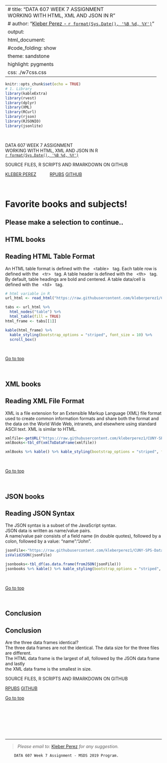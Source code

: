 
---
# title: "DATA 607 WEEK 7 ASSIGNMENT <br /> WORKING WITH HTML, XML AND JSON IN R"
# author: "[Kleber Perez - `r format(Sys.Date(), '%B %d, %Y')`](https://www.linkedin.com/in/kleberperez/)"
output: 
  html_document:
    #code_folding: show
    theme:  sandstone
    highlight: pygments
    css: ./w7css.css
---

```{r setup, include=FALSE}
knitr::opts_chunk$set(echo = TRUE)
# 1. Library
library(kableExtra)
library(rvest)
library(dplyr)
library(XML)
library(RCurl)
library(rjson)
library(RJSONIO)
library(jsonlite)

```

<div class="jumbotron jumbotron-fluid">
  <div class="btn btn-default btn-block">
  <br />
  
  <p class="lead">DATA 607 WEEK 7 ASSIGNMENT <br />WORKING WITH HTML, XML AND JSON IN R <br />[`r format(Sys.Date(), '%B %d, %Y')`](https://www.linkedin.com/in/kleberperez/) </p>

  <p class="lead">SOURCE FILES, R SCRIPTS AND RMARKDOWN ON GITHUB </p>

  <a class="label label-success" href="https://www.linkedin.com/in/kleberperez/" target="_blank" role="button">KLEBER PEREZ</a> &nbsp;&nbsp;&nbsp;&nbsp;&nbsp;&nbsp;&nbsp;&nbsp;&nbsp;
  <a class="label label-success" href="http://rpubs.com/kleberperez/477939" role="button">RPUBS</a>
  <a class="label label-success" href="https://github.com/kleberperez1/CUNY-SPS-Data607-Project3" role="button">GITHUB</a>

  <br />
  
  </div>
</div>


# <span id="maintop">Favorite books and subjects!</span> {.tabset .tabset-dropdown}

## Please make a selection to continue..

## <span id="gotohtml">HTML books</span> 

<div class="jumbotron jumbotron-fluid">

## Reading HTML Table Format

<div class="alert alert-info" role="alert">
An HTML table format is defined with the <span class="label label-info badge">&nbsp; &lt;table&gt; &nbsp;</span> tag.
Each table row is defined with the <span class="label label-info badge">&nbsp; &lt;tr&gt; &nbsp;</span> tag. A table header is defined with the <span class="label label-info badge">&nbsp; &lt;th&gt; &nbsp;</span> tag. By default, table headings are bold and centered. A table data/cell is defined with the <span class="label label-info badge">&nbsp; &lt;td&gt; &nbsp;</span> tag.
</div> 
</div>

<div class="jumbotron jumbotron-fluid">

```{r}
# html variable in R 
url_html <- read_html("https://raw.githubusercontent.com/kleberperez1/CUNY-SPS-Data607-Week7-Assignment/master/books.html")

tabs <- url_html %>%
  html_nodes("table") %>%
  html_table(fill = TRUE)
html_frame <- tabs[[1]]

kable(html_frame) %>%
  kable_styling(bootstrap_options = "striped", font_size = 10) %>%
  scroll_box()

```

<br />

</div>

<a href="#maintop">Go to top</a>

<br />

## <span id="gotoxml">XML books &nbsp;</span> 

<div class="jumbotron jumbotron-fluid">

## Reading XML File Format

<div class="alert alert-info" role="alert">

<span class="label label-info badge">XML</span> is a file extension for an Extensible Markup Language (<span class="label label-info badge">XML</span>) file format used to create common information formats and share both the format and the data on the World Wide Web, intranets, and elsewhere using standard ASCII text. <span class="label label-info badge">XML</span> is similar to <span class="label label-info badge">HTML</span>.

</div> 
</div>

<div class="jumbotron jumbotron-fluid">

```{r df}
xmlfile<-getURL("https://raw.githubusercontent.com/kleberperez1/CUNY-SPS-Data607-Week7-Assignment/master/books.xml")
xmlBooks<-tbl_df(xmlToDataFrame(xmlfile))

xmlBooks %>% kable() %>% kable_styling(bootstrap_options = "striped", font_size = 10) %>% scroll_box()

```

<br />

</div>


<a href="#maintop">Go to top</a>

<br />


## <span id="gotojson">JSON books</span> 

<div class="jumbotron jumbotron-fluid">

## Reading JSON Syntax

<div class="alert alert-info" role="alert">

The <span class="label label-info badge">JSON</span> syntax is a subset of the <span class="label label-info badge">JavaScript</span> syntax. <br />
<span class="label label-info badge">JSON</span> data is written as name/value pairs. <br />
A name/value pair consists of a field name (in double quotes), followed by a colon, followed by a value:
<span class="label label-info badge">"name":"John"</span>.

</div> 
</div>

<div class="jumbotron jumbotron-fluid">

```{r}
jsonFile<-"https://raw.githubusercontent.com/kleberperez1/CUNY-SPS-Data607-Week7-Assignment/master/books.json"
isValidJSON(jsonFile)

jsonbooks<-tbl_df(as.data.frame(fromJSON(jsonFile)))
jsonbooks %>% kable() %>% kable_styling(bootstrap_options = "striped", font_size = 10) %>% scroll_box()

```

<br />

</div>

<a href="#maintop">Go to top</a>

<br />


## <span id="gotoconclusion">Conclusion</span> 

<div class="jumbotron jumbotron-fluid">

## Conclusion

<div class="alert alert-info" role="alert">

  <span class="label label-default">Are the three data frames identical? </span> <br />
  <span class="label label-info">The three data frames are not the identical. The data size for the three files are different.<br />The <span class="label label-info badge">HTML</span> data frame is the largest of all, followed by the <span class="label label-info badge">JSON</span> data frame and lastly <br />the <span class="label label-info badge">XML</span> data frame is the smallest in size.</span>

</div>
</div> 

<div class="jumbotron jumbotron-fluid">
  <div class="btn btn-default btn-block">

  <p class="lead">SOURCE FILES, R SCRIPTS AND RMARKDOWN ON GITHUB </p>
  <a class="label label-success" href="http://rpubs.com/kleberperez/477939" role="button">RPUBS</a>
  <a class="label label-success" href="https://github.com/kleberperez1/CUNY-SPS-Data607-Project3" role="button">GITHUB</a>

  </div>
</div>

<a href="#maintop">Go to top</a>

</div>

# &nbsp;

<br />

* * *


> *Please email to: * <a href="mailto:kleber.perez@live.com">Kleber Perez</a> *for any suggestion.*

<footer class="border-top text-muted fixed-bottom">

        DATA 607 Week 7 Assignment - MSDS 2019 Program.

</footer>

\textbf{Text ignored: END of other links}

<br />
<br />
<br />
<br />


